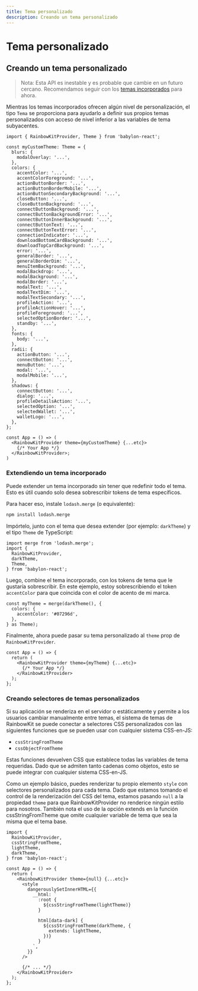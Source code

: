 ```yaml
---
title: Tema personalizado
description: Creando un tema personalizado
---
```


# Tema personalizado

## Creando un tema personalizado

> Nota: Esta API es inestable y es probable que cambie
>  en un futuro cercano. Recomendamos seguir con los [temas incorporados](/docs/theming) para
>  ahora.

Mientras los temas incorporados ofrecen algún nivel de personalización, el tipo `Tema` se proporciona para ayudarlo a definir sus propios temas personalizados con acceso de nivel inferior a las variables de tema subyacentes.

```tsx
import { RainbowKitProvider, Theme } from 'babylon-react';

const myCustomTheme: Theme = {
  blurs: {
    modalOverlay: '...',
  },
  colors: {
    accentColor: '...',
    accentColorForeground: '...',
    actionButtonBorder: '...',
    actionButtonBorderMobile: '...',
    actionButtonSecondaryBackground: '...',
    closeButton: '...',
    closeButtonBackground: '...',
    connectButtonBackground: '...',
    connectButtonBackgroundError: '...',
    connectButtonInnerBackground: '...',
    connectButtonText: '...',
    connectButtonTextError: '...',
    connectionIndicator: '...',
    downloadBottomCardBackground: '...',
    downloadTopCardBackground: '...',
    error: '...',
    generalBorder: '...',
    generalBorderDim: '...',
    menuItemBackground: '...',
    modalBackdrop: '...',
    modalBackground: '...',
    modalBorder: '...',
    modalText: '...',
    modalTextDim: '...',
    modalTextSecondary: '...',
    profileAction: '...',
    profileActionHover: '...',
    profileForeground: '...',
    selectedOptionBorder: '...',
    standby: '...',
  },
  fonts: {
    body: '...',
  },
  radii: {
    actionButton: '...',
    connectButton: '...',
    menuButton: '...',
    modal: '...',
    modalMobile: '...',
  },
  shadows: {
    connectButton: '...',
    dialog: '...',
    profileDetailsAction: '...',
    selectedOption: '...',
    selectedWallet: '...',
    walletLogo: '...',
  },
};

const App = () => (
  <RainbowKitProvider theme={myCustomTheme} {...etc}>
    {/* Your App */}
  </RainbowKitProvider>;
)
```

### Extendiendo un tema incorporado

Puede extender un tema incorporado sin tener que redefinir todo el tema. Esto es útil cuando solo desea sobrescribir tokens de tema específicos.

Para hacer eso, instale `lodash.merge` (o equivalente):

```bash
npm install lodash.merge
```

Impórtelo, junto con el tema que desea extender (por ejemplo: `darkTheme`) y el tipo `Theme` de TypeScript:

```tsx
import merge from 'lodash.merge';
import {
  RainbowKitProvider,
  darkTheme,
  Theme,
} from 'babylon-react';
```

Luego, combine el tema incorporado, con los tokens de tema que le gustaría sobrescribir. En este ejemplo, estoy sobrescribiendo el token `accentColor` para que coincida con el color de acento de mi marca.

```tsx
const myTheme = merge(darkTheme(), {
  colors: {
    accentColor: '#07296d',
  },
} as Theme);
```

Finalmente, ahora puede pasar su tema personalizado al `theme` prop de `RainbowKitProvider`.

```tsx
const App = () => {
  return (
    <RainbowKitProvider theme={myTheme} {...etc}>
      {/* Your App */}
    </RainbowKitProvider>
  );
};
```

### Creando selectores de temas personalizados

Si su aplicación se renderiza en el servidor o estáticamente y permite a los usuarios cambiar manualmente entre temas, el sistema de temas de RainbowKit se puede conectar a selectores CSS personalizados con las siguientes funciones que se pueden usar con cualquier sistema CSS-en-JS:

- `cssStringFromTheme`
- `cssObjectFromTheme`

Estas funciones devuelven CSS que establece todas las variables de tema requeridas. Dado que se admiten tanto cadenas como objetos, esto se puede integrar con cualquier sistema CSS-en-JS.

Como un ejemplo básico, puedes renderizar tu propio elemento `style` con selectores personalizados para cada tema. Dado que estamos tomando el control de la renderización del CSS del tema, estamos pasando `null` a la propiedad `theme` para que RainbowKitProvider no renderice ningún estilo para nosotros. También nota el uso de la opción extends en la función cssStringFromTheme que omite cualquier variable de tema que sea la misma que el tema base.

```tsx
import {
  RainbowKitProvider,
  cssStringFromTheme,
  lightTheme,
  darkTheme,
} from 'babylon-react';

const App = () => {
  return (
    <RainbowKitProvider theme={null} {...etc}>
      <style
        dangerouslySetInnerHTML={{
          __html: `
            :root {
              ${cssStringFromTheme(lightTheme)}
            }

            html[data-dark] {
              ${cssStringFromTheme(darkTheme, {
                extends: lightTheme,
              })}
            }
          `,
        }}
      />

      {/* ... */}
    </RainbowKitProvider>
  );
};
```
